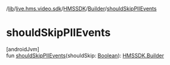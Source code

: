 /[lib](/api-reference/android/v2/home/content)/[live.hms.video.sdk](../../index)/[HMSSDK](../index)/[Builder](index)/[shouldSkipPIIEvents](should-skip-p-i-i-events)

# shouldSkipPIIEvents

[androidJvm]\
fun [shouldSkipPIIEvents](should-skip-p-i-i-events)(shouldSkip: [Boolean](https://kotlinlang.org/api/latest/jvm/stdlib/kotlin/-boolean/index.html)): [HMSSDK.Builder](index)
